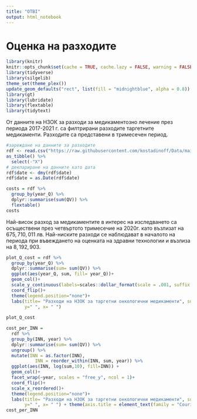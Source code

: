 ```yaml
---
title: "OTBI"
output: html_notebook
---
```


# Оценка на разходите

```r
library(knitr)
knitr::opts_chunk$set(cache = TRUE, cache.lazy = FALSE, warning = FALSE, message = FALSE, echo = TRUE, dpi = 180, fig.width = 8, fig.height = 5)
library(tidyverse)
library(silgelib)
theme_set(theme_plex())
update_geom_defaults("rect", list(fill = "midnightblue", alpha = 0.8))
library(gt)
library(lubridate)
library(flextable)
library(tidytext)
```

От данните на НЗОК за разходи за медикаментозно лечение през периода 2017-2021 г. са филтрирани разходите таргетните медикаменти. Разходите са представени в тримесечен период. 

```r
#зареждане на данните за разходите
rdf <- read.csv("https://raw.githubusercontent.com/kostadinoff/Data/main/OTBI/rdf_cost.csv", stringsAsFactors=TRUE) %>% 
as_tibble() %>% 
  select(-"X")
# деклариране на данните като дата
rdf$date <- dmy(rdf$date)
rdf$date = as.Date(rdf$date)

```

```r
costs = rdf %>% 
  group_by(year_Q) %>% 
  dplyr::summarise(sum(QV)) %>% 
  flextable()
costs
```

Най-висок разход за медикаментите в интерес на изследването са осъществени през четвъртото тримесечие на 2020г. като възлизат на $675,710,011$ лв. Най-ниските разходи се наблюдават в началото на периода при въвеждането на оценката на здравни технологии и възлиза на $8,192,903$. 

```r
plot_Q_cost = rdf %>% 
  group_by(year_Q) %>% 
  dplyr::summarise(sum= sum(QV)) %>% 
  ggplot(aes(year_Q, sum, fill= year_Q))+
  geom_col()+
  scale_y_continuous(labels=scales::dollar_format(scale = .001, suffix = " мил.лв", prefix = " "))+
  coord_flip()+
  theme(legend.position="none")+
  labs(title= "Разходи на НЗОК за таргетни онкологични медикаменти", subtitle = " в милиони лева, по тримесечие",
       y=" ", x= " ")
  
plot_Q_cost
```
```r
cost_per_INN = 
  rdf %>% 
  group_by(INN, year) %>% 
  dplyr::summarise(sum= sum(QV)) %>% 
  ungroup() %>% 
  mutate(INN = as.factor(INN),
           INN = reorder_within(INN, sum, year)) %>%
  ggplot(aes(INN, log(sum,10), fill=INN)) +
  geom_col()+
  facet_wrap(~year, scales = "free_y", ncol = 1)+
  coord_flip()+
  scale_x_reordered()+
  theme(legend.position="none")+
  labs(title= "Разходи на НЗОК за таргетни онкологични медикаменти", subtitle = " log на разходите по по година",
       y=" ", x= " ") + theme(axis.title = element_text(family = "Courier")) +labs(alpha = 0.6)
cost_per_INN
```


